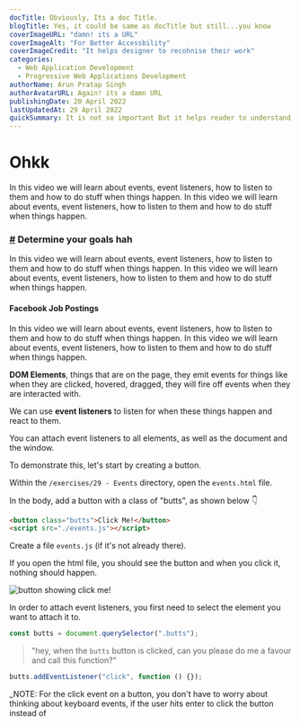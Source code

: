 ```yaml
---
docTitle: Obviously, Its a doc Title.
blogTitle: Yes, it could be same as docTitle but still...you know
coverImageURL: "damn! its a URL"
coverImageAlt: "For Better Accessbility"
coverImageCredit: "It helps designer to recohnise their work"
categories:
  - Web Application Development
  - Progressive Web Applications Development
authorName: Arun Pratap Singh
authorAvatarURL: Again! its a damn URL
publishingDate: 20 April 2022
lastUpdatedAt: 29 April 2022
quickSummary: It is not so important But it helps reader to understand things better
---
```


# Ohkk
In this video we will learn about events, event listeners, how to listen to them
and how to do stuff when things happen. In this video we will learn about
events, event listeners, how to listen to them and how to do stuff when things
happen.

### [#](#oh-ids) Determine your goals hah

In this video we will learn about events, event listeners, how to listen to them
and how to do stuff when things happen. In this video we will learn about
events, event listeners, how to listen to them and how to do stuff when things
happen.

#### Facebook Job Postings

In this video we will learn about events, event listeners, how to listen to them
and how to do stuff when things happen. In this video we will learn about
events, event listeners, how to listen to them and how to do stuff when things
happen.

**DOM Elements**, things that are on the page, they emit events for things like
when they are clicked, hovered, dragged, they will fire off events when they are
interacted with.

We can use **event listeners** to listen for when these things happen and react
to them.

You can attach event listeners to all elements, as well as the document and the
window.

To demonstrate this, let's start by creating a button.

Within the `/exercises/29 - Events` directory, open the `events.html` file.

In the body, add a button with a class of "butts", as shown below 👇

```html
<button class="butts">Click Me!</button>
<script src="./events.js"></script>
```

<!-- night-owl -xxx, blackboard, cobalt -->

Create a file `events.js` (if it's not already there).

If you open the html file, you should see the button and when you click it,
nothing should happen.

![button showing click me!](./316.png)

In order to attach event listeners, you first need to select the element you
want to attach it to.

```js
const butts = document.querySelector(".butts");
```

> "hey, when the `butts` button is clicked, can you please do me a favour and
> call this function?"

```js
butts.addEventListener("click", function () {});
```

\_NOTE: For the click event on a button, you don't have to worry about thinking
about keyboard events, if the user hits enter to click the button instead of
